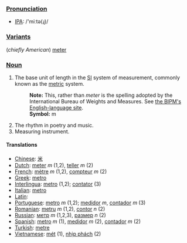 === [[Pronunciation]] ===
*[[International Phonetic Alphabet|IPA]]: /'miːtə(ɻ)/
=== [[Variant]]s ===
(''chiefly American'') [[meter]]
=== [[Noun]] ===
#The base unit of length in the [[SI]] system of measurement, commonly known as the [[metric]] system.
#:'''Note:''' This, rather than ''meter'' is the spelling adopted by the International Bureau of Weights and Measures.  See [http://www1.bipm.org/en/si/base_units/ the BIPM's English-language site].
#:'''Symbol:''' m
#The rhythm in poetry and music.
#Measuring instrument.

==== Translations ====
*[[Chinese]]: [[米]]
*[[Dutch]]: [[meter]] ''m'' (1,2), [[teller]] ''m'' (2)
*[[French]]: [[mètre]] ''m'' (1,2), [[compteur]] ''m'' (2)
*[[Greek]]: [[metro]]
*[[Interlingua]]: [[metro]] (1,2); [[contator]] (3)
*[[Italian]]: [[metro]]
*[[Latin]]: [[]]
*[[Portuguese]]: [[metro]] ''m'' (1,2); [[medidor]] ''m'', [[contador]] ''m'' (3)
*[[Romanian]]: [[metru]] ''m'' (1,2), [[contor]] ''n'' (2)
*[[Russian]]: [[метр]] ''m'' (1,2,3), [[размер]] ''n'' (2)
*[[Spanish]]: [[metro]] ''m'' (1), [[medidor]] ''m'' (2), [[contador]] ''m'' (2)
*[[Turkish]]: [[metre]]
*[[Vietnamese]]: [[mét]] (1), [[nhịp phách]] (2)
